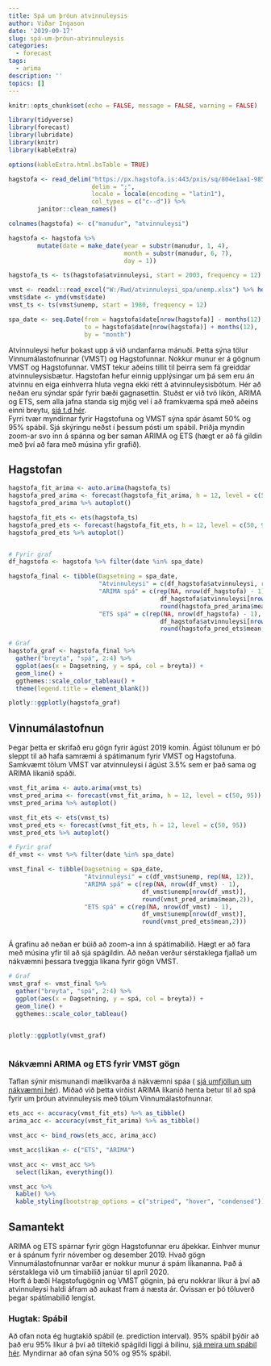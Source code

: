 ```yaml
---
title: Spá um þróun atvinnuleysis
author: Viðar Ingason
date: '2019-09-17'
slug: spá-um-þróun-atvinnuleysis
categories:
  - forecast
tags:
  - arima
description: ''
topics: []
---
```


```r
knitr::opts_chunk$set(echo = FALSE, message = FALSE, warning = FALSE)

library(tidyverse)
library(forecast)
library(lubridate)
library(knitr)
library(kableExtra)

options(kableExtra.html.bsTable = TRUE)

```


```r
hagstofa <- read_delim("https://px.hagstofa.is:443/pxis/sq/804e1aa1-985f-4704-a0eb-63fc94884389",
                       delim = ";",
                       locale = locale(encoding = "latin1"),
                       col_types = c("c--d")) %>%
        janitor::clean_names()

colnames(hagstofa) <- c("manudur", "atvinnuleysi")

hagstofa <- hagstofa %>%
        mutate(date = make_date(year = substr(manudur, 1, 4),
                                month = substr(manudur, 6, 7),
                                day = 1))

hagstofa_ts <- ts(hagstofa$atvinnuleysi, start = 2003, frequency = 12)
```


```r
vmst <- readxl::read_excel("W:/Rwd/atvinnuleysi_spa/unemp.xlsx") %>% head(-1)
vmst$date <- ymd(vmst$date)
vmst_ts <- ts(vmst$unemp, start = 1980, frequency = 12)
```


```r

spa_date <- seq.Date(from = hagstofa$date[nrow(hagstofa)] - months(12),
                     to = hagstofa$date[nrow(hagstofa)] + months(12),
                     by = "month")

```


Atvinnuleysi hefur þokast upp á við undanfarna mánuði. Þetta sýna tölur Vinnumálastofnunnar (VMST) og Hagstofunnar. Nokkur munur er á gögnum VMST og Hagstofunnar. VMST tekur aðeins tillit til þeirra sem fá greiddar atvinnuleysisbætur. Hagstofan hefur einnig upplýsingar um þá sem eru án atvinnu en eiga einhverra hluta vegna ekki rétt á atvinnuleysisbótum. Hér að neðan eru sýndar spár fyrir bæði gagnasettin. Stuðst er við tvö líkön, ARIMA og ETS, sem alla jafna standa sig mjög vel í að framkvæma spá með aðeins einni breytu, [sjá t.d hér](https://journals.plos.org/plosone/article?id=10.1371/journal.pone.0194889).  
Fyrri tvær myndirnar fyrir Hagstofuna og VMST sýna spár ásamt 50% og 95% spábil. Sjá skýringu neðst í þessum pósti um spábil. Þriðja myndin zoom-ar svo inn á spánna og ber saman ARIMA og ETS (hægt er að fá gildin með því að fara með músina yfir grafið). 

## Hagstofan
```r

hagstofa_fit_arima <- auto.arima(hagstofa_ts)
hagstofa_pred_arima <- forecast(hagstofa_fit_arima, h = 12, level = c(50, 95))
hagstofa_pred_arima %>% autoplot()

hagstofa_fit_ets <- ets(hagstofa_ts)
hagstofa_pred_ets <- forecast(hagstofa_fit_ets, h = 12, level = c(50, 95))
hagstofa_pred_ets %>% autoplot()


# Fyrir graf
df_hagstofa <- hagstofa %>% filter(date %in% spa_date)

hagstofa_final <- tibble(Dagsetning = spa_date,
                         "Atvinnuleysi" = c(df_hagstofa$atvinnuleysi, rep(NA, 12)),
                         "ARIMA spá" = c(rep(NA, nrow(df_hagstofa) - 1),
                                          df_hagstofa$atvinnuleysi[nrow(df_hagstofa)],
                                          round(hagstofa_pred_arima$mean,2)),
                         "ETS spá" = c(rep(NA, nrow(df_hagstofa) - 1),
                                          df_hagstofa$atvinnuleysi[nrow(df_hagstofa)],
                                          round(hagstofa_pred_ets$mean,2)))

```


```r

# Graf
hagstofa_graf <- hagstofa_final %>%
  gather("breyta", "spá", 2:4) %>%
  ggplot(aes(x = Dagsetning, y = spá, col = breyta)) +
  geom_line() + 
  ggthemes::scale_color_tableau() + 
  theme(legend.title = element_blank())

plotly::ggplotly(hagstofa_graf)

```



## Vinnumálastofnun
Þegar þetta er skrifað eru gögn fyrir ágúst 2019 komin. Ágúst tölunum er þó sleppt til að hafa samræmi á spátímanum fyrir VMST og Hagstofuna. Samkvæmt tölum VMST var atvinnuleysi í ágúst 3.5% sem er það sama og ARIMA líkanið spáði.  

```r

vmst_fit_arima <- auto.arima(vmst_ts)
vmst_pred_arima <- forecast(vmst_fit_arima, h = 12, level = c(50, 95))
vmst_pred_arima %>% autoplot()

vmst_fit_ets <- ets(vmst_ts)
vmst_pred_ets <- forecast(vmst_fit_ets, h = 12, level = c(50, 95))
vmst_pred_ets %>% autoplot()

# Fyrir graf
df_vmst <- vmst %>% filter(date %in% spa_date)

vmst_final <- tibble(Dagsetning = spa_date,
                     "Atvinnuleysi" = c(df_vmst$unemp, rep(NA, 12)),
                     "ARIMA spá" = c(rep(NA, nrow(df_vmst) - 1),
                                     df_vmst$unemp[nrow(df_vmst)],
                                     round(vmst_pred_arima$mean,2)),
                     "ETS spá" = c(rep(NA, nrow(df_vmst) - 1),
                                     df_vmst$unemp[nrow(df_vmst)],
                                     round(vmst_pred_ets$mean,2)))



```

Á grafinu að neðan er búið að zoom-a inn á spátímabilið. Hægt er að fara með músina yfir til að sjá spágildin. Að neðan verður sérstaklega fjallað um nákvæmni þessara tveggja líkana fyrir gögn VMST.

```r

# Graf
vmst_graf <- vmst_final %>%
  gather("breyta", "spá", 2:4) %>%
  ggplot(aes(x = Dagsetning, y = spá, col = breyta)) +
  geom_line() + 
  ggthemes::scale_color_tableau()
  

plotly::ggplotly(vmst_graf)
  

```


### Nákvæmni ARIMA og ETS fyrir VMST gögn
Taflan sýnir mismunandi mælikvarða á nákvæmni spáa ( [sjá umfjöllun um nákvæmni hér](https://otexts.com/fpp2/accuracy.html)). Miðað við þetta virðist ARIMA líkanið henta betur til að spá fyrir um þróun atvinnuleysis með tölum Vinnumálastofnunnar.  
```r

ets_acc <- accuracy(vmst_fit_ets) %>% as_tibble()
arima_acc <- accuracy(vmst_fit_arima) %>% as_tibble()

vmst_acc <- bind_rows(ets_acc, arima_acc)

vmst_acc$likan <- c("ETS", "ARIMA")

vmst_acc <- vmst_acc %>% 
  select(likan, everything())

vmst_acc %>% 
  kable() %>% 
  kable_styling(bootstrap_options = c("striped", "hover", "condensed"))

```



## Samantekt
ARIMA og ETS spárnar fyrir gögn Hagstofunnar eru áþekkar. Einhver munur er á spánum fyrir nóvember og desember 2019. Hvað gögn Vinnumálastofnunnar varðar er nokkur munur á spám líkananna. Það á sérstaklega við um tímabilið janúar til apríl 2020.    
Horft á bæði Hagstofugögnin og VMST gögnin, þá eru nokkrar líkur á því að atvinnuleysi haldi áfram að aukast fram á næsta ár. Óvissan er þó töluverð þegar spátímabilið lengist.  


### Hugtak: Spábil
Að ofan nota ég hugtakið spábil (e. prediction interval). 95% spábil þýðir að það eru 95% líkur á því að tiltekið spágildi liggi á bilinu, [sjá meira um spábil hér](https://otexts.com/fpp2/prediction-intervals.html). Myndirnar að ofan sýna 50% og 95% spábil.
